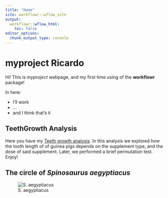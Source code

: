 ```yaml
---
title: "Home"
site: workflowr::wflow_site
output:
  workflowr::wflow_html:
    toc: false
editor_options:
  chunk_output_type: console
---
```


# myproject Ricardo

Hi! This is *myproject* webpage, and my first time using of the **workflowr** package!

In here:

* I'll work
* ...
* and I think that's it

## TeethGrowth Analysis

Here you have my [Teeth growth analysis](teeth.html). In this analysis we explored how the tooth length of of guinea pigs depends on the supplement type, and the dose of said supplement. Later, we performed a brief permutation test. Enjoy! 

## The circle of *Spinosaurus aegyptiacus*

![S. aegyptiacus]("data/Spinosaurus_aegyptiacus.png")

